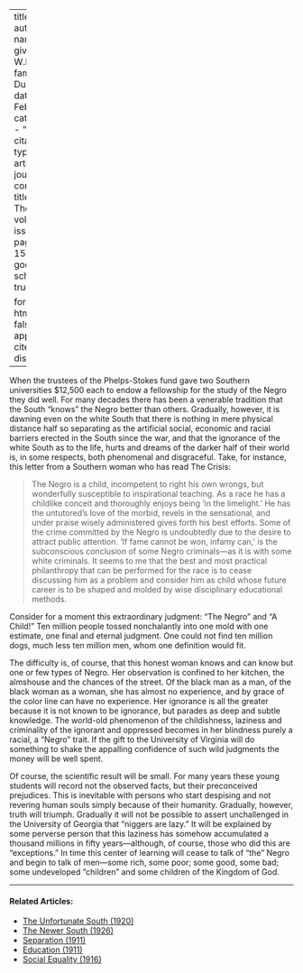 
---
title: 'Light'
author:
  - name:
      given: W.E.B.
      family: Du Bois
date: Feb. 1912
categories: 
  - ""
citation: 
  type: article-journal
  container-title: The Crisis
  volume: 3
  issue: 4
  page: 152-153
google-scholar: true

format:
  html:
    toc: false
    appendix-cite-as: display
---


When the trustees of the Phelps-Stokes fund gave two Southern universities $12,500 each to endow a fellowship for the study of the Negro they did well. For many decades there has been a venerable tradition that the South "knows" the Negro better than others. Gradually, however, it is dawning even on the white South that	there	is nothing in mere physical distance half so separating as the artificial social, economic and racial barriers erected in the South since the war, and that the ignorance of the white South as to the life, hurts and dreams of the darker half of their world is, in some respects, both phenomenal and disgraceful. Take, for instance, this letter from a Southern woman who has read The Crisis:

> The Negro is a child, incompetent to right his own wrongs, but wonderfully susceptible to inspirational teaching. As a race he has a childlike conceit and thoroughly enjoys being 'in the limelight.' He has the untutored's love of the morbid, revels in the sensational, and under praise wisely ad­ministered gives forth his best efforts. Some of the crime committed by the Negro is undoubtedly due to the de­sire to attract public attention. 'If fame cannot be won, infamy can,' is the subconscious conclusion of some Negro criminals---as it is with some white criminals. It seems to me that the best and most practical philan­thropy that can be performed for the race is to cease discussing him as a problem and consider him as child whose future career is to be shaped and molded by wise disciplin­ary educational methods.

Consider for a moment this extraordinary judgment: "The Negro" and "A Child!" Ten million people tossed nonchalantly into one mold with one estimate, one final and eternal judg­ment. One could not find ten million dogs, much less ten million men, whom one definition would fit.

The difficulty is, of course, that this honest woman knows and can know but one or few types of Negro. Her observation is confined to her kitchen, the almshouse and the chances of the street. Of the black man as a man, of the black woman as a woman, she has almost no experience, and by grace of the color line can have no experience. Her ignorance is all the greater because it is not known to be ignorance, but parades as deep and subtle knowl­edge. The world-old phenomenon of the childishness, laziness and crimi­nality of the ignorant and oppressed becomes in her blindness purely a racial, a "Negro" trait. If the gift to the University of Virginia will do something to shake the appalling con­fidence of such wild judgments the money will be well spent.



Of course, the scientific result will be small. For many years these young students will record not the observed facts, but their preconceived prejudices. This is inevitable with persons who start despising and not revering human souls simply because of their humanity. Gradually, however, truth will triumph.	Gradually it will not be possible to assert unchallenged in the University of Geor­gia that "niggers are lazy." It will be explained by some perverse per­son that this laziness has somehow accumulated a thousand millions in fifty years---although, of course, those who did this are "exceptions." In time this center of learning will cease to talk of "the" Negro and begin to talk of men---some rich, some poor; some good, some bad; some undeveloped "children" and some children of the Kingdom of God.

<!-- Similar articles start here -->
<div  class="clear-wrap"></div>
<hr>
#### Related Articles:

* [The Unfortunate South (1920)](/Volumes/19/04/unfortunate_south.html)
* [The Newer South (1926)](/Volumes/31/04/newer_south.html)
* [Separation (1911)](/Volumes/01/04/separation.html)
* [Education (1911)](/Volumes/01/04/education.html)
* [Social Equality (1916)](/Volumes/12/01/social_equality.html)

<!-- Similar articles end here -->